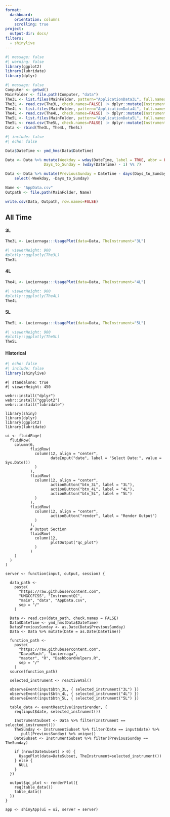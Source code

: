 ```yaml
---
format:
  dashboard:
    orientation: columns
    scrolling: true
project:
  output-dir: docs/
filters: 
  - shinylive
---
```

```r
#| message: false
#| warning: false
library(ggplot2)
library(lubridate)
library(dplyr)
```

```r
#| message: false
Computer <- getwd()
MainFolder <- file.path(Computer, "data")
The3L <- list.files(MainFolder, pattern="ApplicationData3L", full.names=TRUE, recursive=TRUE)
The3L <- read.csv(The3L, check.names=FALSE) |> dplyr::mutate(Instrument = "3L")
The4L <- list.files(MainFolder, pattern="ApplicationData4L", full.names=TRUE, recursive=TRUE)
The4L <- read.csv(The4L, check.names=FALSE) |> dplyr::mutate(Instrument = "4L")
The5L <- list.files(MainFolder, pattern="ApplicationData5L", full.names=TRUE, recursive=TRUE)
The5L <- read.csv(The5L, check.names=FALSE) |> dplyr::mutate(Instrument = "5L")
Data <- rbind(The3L, The4L, The5L)
```

```r
#| include: false
#| echo: false

Data$DateTime <- ymd_hms(Data$DateTime)

Data <- Data %>% mutate(Weekday = wday(DateTime, label = TRUE, abbr = FALSE),
                 Days_to_Sunday = (wday(DateTime) - 1) %% 7)

Data <- Data %>% mutate(PreviousSunday = DateTime - days(Days_to_Sunday)) %>%
    select(-Weekday, -Days_to_Sunday)

Name <- "AppData.csv"
Outpath <- file.path(MainFolder, Name)

write.csv(Data, Outpath, row.names=FALSE)
```

## All Time {.tabset}

#### 3L

```r
The3L <- Luciernaga:::UsagePlot(data=Data, TheInstrument="3L")
```

```r
#| viewerHeight: 900
#plotly::ggplotly(The3L)
The3L
```

#### 4L

```r
The4L <- Luciernaga:::UsagePlot(data=Data, TheInstrument="4L")
```

```r
#| viewerHeight: 900
#plotly::ggplotly(The4L)
The4L
```

#### 5L

```r
The5L <- Luciernaga:::UsagePlot(data=Data, TheInstrument="5L")
```

```r
#| viewerHeight: 900
#plotly::ggplotly(The5L)
The5L
```

#### Historical

```r
#| echo: false
#| include: false
library(shinylive)
```

```shinylive-r
#| standalone: true
#| viewerHeight: 450

webr::install("dplyr")
webr::install("ggplot2")
webr::install("lubridate")

library(shiny)
library(dplyr)
library(ggplot2)
library(lubridate)

ui <- fluidPage(
  fluidRow(
    column(6,
           fluidRow(
             column(12, align = "center",
                    dateInput("date", label = "Select Date:", value = Sys.Date())
             )
           ),
           fluidRow(
             column(12, align = "center",
                    actionButton("btn_3L", label = "3L"),
                    actionButton("btn_4L", label = "4L"),
                    actionButton("btn_5L", label = "5L")
             )
           ),
           fluidRow(
             column(12, align = "center",
                    actionButton("render", label = "Render Output")
             )
           ),
           # Output Section
           fluidRow(
             column(12,
                    plotOutput("qc_plot")
             )
           )
    )
  )
)

server <- function(input, output, session) {
  
  data_path <-                                                
    paste(                                                  
      "https://raw.githubusercontent.com",                  
      "UMGCCFCSS", "InstrumentQC",                   
      "main", "data", "AppData.csv",                              
      sep = "/"                                             
    ) 
  
  Data <- read.csv(data_path, check.names = FALSE)
  Data$DateTime <- ymd_hms(Data$DateTime)
  Data$PreviousSunday <- as.Date(Data$PreviousSunday) 
  Data <- Data %>% mutate(Date = as.Date(DateTime))
  
  function_path <-                                               
    paste(                                                  
      "https://raw.githubusercontent.com",                  
      "DavidRach", "Luciernaga",                   
      "master", "R", "DashboardHelpers.R",                              
      sep = "/"                                             
    )
  source(function_path)
  
  selected_instrument <- reactiveVal()
  
  observeEvent(input$btn_3L, { selected_instrument("3L") })
  observeEvent(input$btn_4L, { selected_instrument("4L") })
  observeEvent(input$btn_5L, { selected_instrument("5L") })

  table_data <- eventReactive(input$render, {
    req(input$date, selected_instrument())
    
    InstrumentSubset <- Data %>% filter(Instrument == selected_instrument())
    TheSunday <- InstrumentSubset %>% filter(Date == input$date) %>%
       pull(PreviousSunday) %>% unique()
    DateSubset <- InstrumentSubset %>% filter(PreviousSunday == TheSunday)
    
    if (nrow(DateSubset) > 0) {
      UsagePlot(data=DateSubset, TheInstrument=selected_instrument())
    } else {
      NULL
    }
  })

  output$qc_plot <- renderPlot({
    req(table_data())
    table_data()
  })
}

app <- shinyApp(ui = ui, server = server)
```